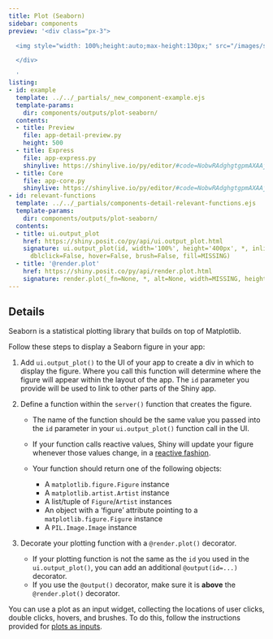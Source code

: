 ```yaml
---
title: Plot (Seaborn)
sidebar: components
preview: '<div class="px-3">

  <img style="width: 100%;height:auto;max-height:130px;" src="/images/seaborn.jpg">

  </div>

  '
listing:
- id: example
  template: ../../_partials/_new_component-example.ejs
  template-params:
    dir: components/outputs/plot-seaborn/
  contents:
  - title: Preview
    file: app-detail-preview.py
    height: 500
  - title: Express
    file: app-express.py
    shinylive: https://shinylive.io/py/editor/#code=NobwRAdghgtgpmAXAAjFADugdOgnmAGlQGMB7CAFzkqVQGJkAxASQA0BZAURQCU4B3AE4BLKsigBncRGScAHukFwJUjOgA6EYTHSlBFZBLhQARnpmTDECZoBmg0jGTooAG3iD01AOYBXYdbI2rr6yK6kUAAmAPpeEH4BNhD2joYAFgG4QTp6BgCCmERKEJFwgkT+mppq0f7IALzI-jhQ3nDRtq7+kQAUmsgDTcJYAei+FNESrsKlgn2Q6oTIiwByvjAmZciktsgmiYtEAIzHAAynRABMpwCUBP2DzaTjYxPo4RTz76QUi3cDdAAPIDNDcqiU4LsjIIAG5lHqjcZEZ4UV5EIwqYTkG6IB4DAACxVmOA+fRkgwpbgo9UWeWQAGVjGZBDIMhIKKRvIJYNsZHEEjIzJEsjBJFIAsgubAJFhFnjkDcAcD5aVdt9PjilSDyRSBvz-IFGuEorEfAaJD0wTrdVA5A0rDK2ajSZEoBQoPV9YkiHIaWAhbhoqKVNFvIc9ol6oiKFgIJarbrBrasEYJhRRK44PMAApuDzIbNmg5gBOJ8RyFNwCZyVymOCuebsMXIHreMEl+WUiup6K4WubBuLADCz0of07gyUFF8LPLWvBantBXQPRq-nRZTh5WQpRMvm89QAKoJfHArUswBRcF5aJe4HIKGAAL4AXSAA
  - title: Core
    file: app-core.py
    shinylive: https://shinylive.io/py/editor/#code=NobwRAdghgtgpmAXAAjFADugdOgnmAGlQGMB7CAFzkqVQEsZ1SAnC5AZzigCMWJko7DhHYAdCADNmpGMnRQANvGbpqAcwCudEcgZNWyBaSgATAPqqIm7WMnTZ7ABbbcuxizYBBTEWbUTcMxEWuLiGOhmWsgAvMhaOFBqcGYSClomABTiyDlxdFja6BoUZuwKdAHMWZCihMi1AHIaMNyByKQSyNw2tUQAjP0ADINEAEyDAJQE2bnxpMVFJehGFNXLpBS1UzkAxAA8e+IToRABnZzMAG6BGYXFRPMUi0Sc7Ox05BOIMzkAAn6nQI4FZZfi5cGKCjRWqeZAAZS4vGY-Gc7AopDUzFg7X4lms-F4JlcMEEQm0yExsHYWFqP2QE12BzpZzkIK+jMOYPBOTxWh0sSMpgs6j57Ayxy53KgAA8YsJqainiCTFAKFBorybERpdCwITcGYSW8zGpel0bNE7hQsBBxRLubkZVhOCUKHQKAo4NUAAqKZTIb0inpge0OgTS51wErShQ8OAKaoAWVJyAyamOIbpEIjLrMuFjrQTtQAwvNKFss7k-BQNMjwxyTuE5d50BlwpE6C9AtcgsgAtwNGpogAVZgaOASupgCi4VS0adwaUUMAAXwAukA
- id: relevant-functions
  template: ../../_partials/components-detail-relevant-functions.ejs
  template-params:
    dir: components/outputs/plot-seaborn/
  contents:
  - title: ui.output_plot
    href: https://shiny.posit.co/py/api/ui.output_plot.html
    signature: ui.output_plot(id, width='100%', height='400px', *, inline=False, click=False,
      dblclick=False, hover=False, brush=False, fill=MISSING)
  - title: '@render.plot'
    href: https://shiny.posit.co/py/api/render.plot.html
    signature: render.plot(_fn=None, *, alt=None, width=MISSING, height=MISSING, **kwargs)
---
```


:::{#example}
:::

:::{#relevant-functions}
:::

## Details

Seaborn is a statistical plotting library that builds on top of Matplotlib.

Follow these steps to display a Seaborn figure in your app:


  1. Add `ui.output_plot()` to the UI of your app to create a div in which to display the figure.
  Where you call this function will determine where the figure will appear within the layout of the app.
  The `id` parameter you provide will be used to link to other parts of the Shiny app.

  2. Define a function within the `server()` function that creates the figure.

      - The name of the function should be the same value you passed into the `id` parameter
        in your `ui.output_plot()` function call in the UI.

      - If your function calls reactive values, Shiny will update your figure whenever those values change, in a [reactive fashion](https://shiny.posit.co/py/docs/reactive-programming.html).

      - Your function should return one of the following objects:</li>

          - A `matplotlib.figure.Figure` instance
          - A `matplotlib.artist.Artist` instance
          - A list/tuple of `Figure`/`Artist` instances
          - An object with a ‘figure’ attribute pointing to a `matplotlib.figure.Figure` instance
          - A `PIL.Image.Image` instance

  3. Decorate your plotting function with a `@render.plot()` decorator.

      - If your plotting function is not the same as the `id` you used in the `ui.output_plot()`, you can add an additional `@output(id=...)` decorator.
      - If you use the `@output()` decorator, make sure it is __above__ the `@render.plot()` decorator.

You can use a plot as an input widget, collecting the locations of user clicks, double clicks, hovers, and brushes. To do this, follow the instructions provided for [plots as inputs](plot-matplotlib.html#plots-as-inputs).

:::{#variations}
:::
